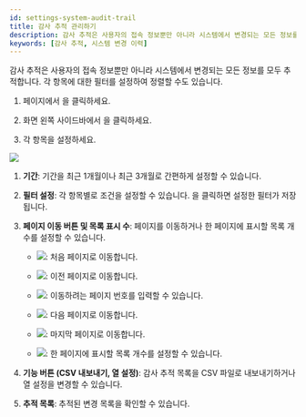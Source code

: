 ```yaml
---
id: settings-system-audit-trail
title: 감사 추적 관리하기
description: 감사 추적은 사용자의 접속 정보뿐만 아니라 시스템에서 변경되는 모든 정보를 모두 추적합니다. 각 항목에 대한 필터를 설정하여 정렬할 수도 있습니다.
keywords: [감사 추적, 시스템 변경 이력]
---
```


감사 추적은 사용자의 접속 정보뿐만 아니라 시스템에서 변경되는 모든 정보를 모두 추적합니다. 각 항목에 대한 필터를 설정하여 정렬할 수도 있습니다.

1. <Cmd sid='shell.header.launcher' /> 페이지에서 <Cmd sid='shell.header.setting' />을 클릭하세요.

1. 화면 왼쪽 사이드바에서 <Cmd sid="monitoring.auditTrail" product='2' />을 클릭하세요.

1. 각 항목을 설정하세요.

<Image src='/img/biostarx-settings-system-audit-trail.png' className='none' />

<Calloutlists>

1. **기간**: 기간을 최근 1개월이나 최근 3개월로 간편하게 설정할 수 있습니다.

1. **필터 설정**: 각 항목별로 조건을 설정할 수 있습니다. <Cmd sid="ta.report.condition.saveFilter.button" product='2' />을 클릭하면 설정한 필터가 저장됩니다.

1. **페이지 이동 버튼 및 목록 표시 수**: 페이지를 이동하거나 한 페이지에 표시할 목록 개수를 설정할 수 있습니다.

    * <Image src='/img/common/ico-audit-trail-first-page.png' ico alone />: 처음 페이지로 이동합니다.

    * <Image src='/img/common/ico-audit-trail-previous-page.png' ico alone />: 이전 페이지로 이동합니다.

    * <Image src='/img/common/ico-audit-trail-nav-page.png' ico alone />: 이동하려는 페이지 번호를 입력할 수 있습니다.

    * <Image src='/img/common/ico-audit-trail-next-page.png' ico alone />: 다음 페이지로 이동합니다.

    * <Image src='/img/common/ico-audit-trail-last-page.png' ico alone />: 마지막 페이지로 이동합니다.

    * <Image src='/img/ico-audit-trail-rows-page.png' ico />: 한 페이지에 표시할 목록 개수를 설정할 수 있습니다.

1. **기능 버튼 (CSV 내보내기, 열 설정)**: 감사 추적 목록을 CSV 파일로 내보내기하거나 열 설정을 변경할 수 있습니다.

1. **추적 목록**: 추적된 변경 목록을 확인할 수 있습니다.

</Calloutlists>